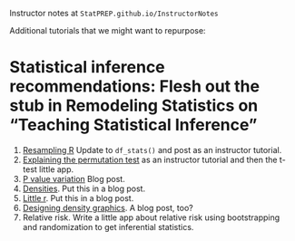 Instructor notes at `StatPREP.github.io/InstructorNotes`


Additional tutorials that we might want to repurpose:

# Statistical inference recommendations: Flesh out the stub in Remodeling Statistics on "Teaching Statistical Inference"
#. [Resampling R](https://dtkaplan.shinyapps.io/Resampling) Update to `df_stats()` and post as an instructor tutorial.
#. [Explaining the permutation test](https://dtkaplan.shinyapps.io/Permutation_test/#section-many-trials) as an instructor tutorial and then the t-test little app.
#. [P value variation](https://dtkaplan.shinyapps.io/p_value_interval/) Blog post.
#. [Densities](https://dtkaplan.shinyapps.io/Densities/). Put this in a blog post.
#. [Little r](https://dtkaplan.shinyapps.io/Little_r/). Put this in a blog post.
#. [Designing density graphics](https://dtkaplan.shinyapps.io/Conditional_densities/#section-guiding-the-eye). A blog post, too?
#. Relative risk. Write a little app about relative risk using bootstrapping and randomization to get inferential statistics.

